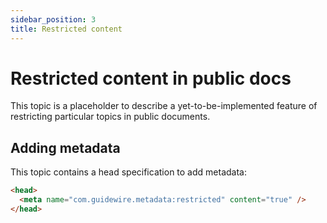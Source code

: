 ```yaml
---
sidebar_position: 3
title: Restricted content
---
```


<head>
  <meta name="com.guidewire.metadata:restricted" content="true" />
</head>

# Restricted content in public docs

This topic is a placeholder to describe a yet-to-be-implemented feature of restricting particular topics in public documents. 

## Adding metadata
This topic contains a head specification to add metadata:

```html
<head>
  <meta name="com.guidewire.metadata:restricted" content="true" />
</head>
```